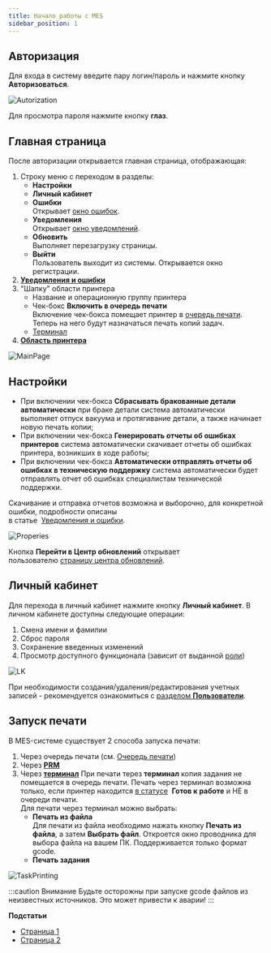 ```yaml
---
title: Начало работы с MES
sidebar_position: 1
---
```


## Авторизация 

Для входа в систему введите пару логин/пароль и нажмите кнопку **Авторизоваться**.

![Autorization](./img/Autorization.png)

Для просмотра пароля нажмите кнопку **глаз**.

## Главная страница 

После авторизации открывается главная страница, отображающая:

1. Строку меню c переходом в разделы:
   - **Настройки**
   - **Личный кабинет**
   - **Ошибки**\
      Открывает [окно ошибок](https://yt.omegafuture.ru/articles/RedFabMES-A-796/%D0%A3%D0%B2%D0%B5%D0%B4%D0%BE%D0%BC%D0%BB%D0%B5%D0%BD%D0%B8%D1%8F-%D0%B8-%D0%BE%D1%88%D0%B8%D0%B1%D0%BA%D0%B8).
   -  **Уведомления**\
      Открывает [окно уведомлений](https://yt.omegafuture.ru/articles/RedFabMES-A-796/%D0%A3%D0%B2%D0%B5%D0%B4%D0%BE%D0%BC%D0%BB%D0%B5%D0%BD%D0%B8%D1%8F-%D0%B8-%D0%BE%D1%88%D0%B8%D0%B1%D0%BA%D0%B8).
   -  **Обновить**\
      Выполняет перезагрузку страницы.
   -  **Выйти**\
      Пользователь выходит из системы. Открывается окно регистрации.
2. [**Уведомления и ошибки**](https://yt.omegafuture.ru/articles/RedFabMES-A-796/%D0%A3%D0%B2%D0%B5%D0%B4%D0%BE%D0%BC%D0%BB%D0%B5%D0%BD%D0%B8%D1%8F-%D0%B8-%D0%BE%D1%88%D0%B8%D0%B1%D0%BA%D0%B8)
3. "Шапку" области принтера
   -  Название и операционную группу принтера
   -  Чек-бокс **Включить в очередь печати**\
      Включение чек-бокса помещает принтер в [очередь печати](https://yt.omegafuture.ru/articles/RedFabMES-A-788/%D0%9E%D1%87%D0%B5%D1%80%D0%B5%D0%B4%D1%8C-%D0%BF%D0%B5%D1%87%D0%B0%D1%82%D0%B8). Теперь на него будут назначаться печать копий задач.
   -  [Терминал](https://yt.omegafuture.ru/articles/RedFabMES-A-775)
4. [**Область принтера**](https://yt.omegafuture.ru/articles?draft=132-13288)

![MainPage](./img/MainPage.png)

## Настройки

- При включении чек-бокса **Сбрасывать бракованные детали автоматически** при браке детали система 
автоматически выполняет отпуск вакуума и протягивание детали, а также начинает новую печать копии;
- При включении чек-бокса **Генерировать отчеты об ошибках принтеров** система автоматически скачивает 
отчеты об ошибках принтера, возникших в ходе работы;
- При включении чек-бокса **Автоматически отправлять отчеты об ошибках в техническую поддержку** система 
автоматически будет отправлять отчет об ошибках специалистам технической поддержки.

Скачивание и отправка отчетов возможна и выборочно, для конкретной ошибки, подробности описаны         
в статье 
[Уведомления и ошибки](https://yt.omegafuture.ru/articles/RedFabMES-A-796/%D0%A3%D0%B2%D0%B5%D0%B4%D0%BE%D0%BC%D0%BB%D0%B5%D0%BD%D0%B8%D1%8F-%D0%B8-%D0%BE%D1%88%D0%B8%D0%B1%D0%BA%D0%B8 "RedFabMES-A-796: Уведомления и ошибки").

![Properies](./img/Properies.png)

Кнопка **Перейти в Центр обновлений** открывает пользователю [страницу центра обновлений](https://yt.omegafuture.ru/articles/RedFabMES-A-797/%D0%A6%D0%B5%D0%BD%D1%82%D1%80-%D0%BE%D0%B1%D0%BD%D0%BE%D0%B2%D0%BB%D0%B5%D0%BD%D0%B8%D0%B9).

## Личный кабинет 

Для перехода в личный кабинет нажмите кнопку **Личный кабинет**. В личном кабинете доступны 
следующие операции:

1. Смена имени и фамилии
2. Сброс пароля
3. Сохранение введенных изменений
4. Просмотр доступного функционала (зависит от выданной [роли](https://yt.omegafuture.ru/articles/RedFabMES-A-774/%D0%A0%D0%BE%D0%BB%D0%B5%D0%B2%D0%B0%D1%8F-%D0%BC%D0%BE%D0%B4%D0%B5%D0%BB%D1%8C))

![LK](./img/LK.png)

При необходимости создания/удаления/редактирования учетных записей - рекомендуется ознакомиться 
с [разделом **Пользователи**](https://yt.omegafuture.ru/articles/RedFabMES-A-790/%D0%A0%D0%B0%D0%B1%D0%BE%D1%82%D0%B0-%D1%81%D0%BE-%D1%81%D0%BF%D1%80%D0%B0%D0%B2%D0%BE%D1%87%D0%BD%D0%B8%D0%BA%D0%B0%D0%BC%D0%B8#%D0%BF%D0%BE%D0%BB%D1%8C%D0%B7%D0%BE%D0%B2%D0%B0%D1%82%D0%B5%D0%BB%D0%B8).

## Запуск печати 

В MES-системе существует 2 способа запуска печати:

1. Через очередь печати (см. [Очередь печати](https://yt.omegafuture.ru/articles/RedFabMES-A-780/%D0%96%D0%B8%D0%B7%D0%BD%D0%B5%D0%BD%D0%BD%D1%8B%D0%B9-%D1%86%D0%B8%D0%BA%D0%BB-%D0%B8-%D1%81%D0%BE%D0%B7%D0%B4%D0%B0%D0%BD%D0%B8%D0%B5-%D0%BF%D1%80%D0%BE%D0%B5%D0%BA%D1%82%D0%B0 "RedFabMES-A-780: Жизненный цикл и создание проекта"))
2. Через [**PRM**](https://yt.omegafuture.ru/articles/RedFabMES-A-793/PRM)
3. Через [**терминал**](https://yt.omegafuture.ru/articles/RedFabMES-A-775/%D0%A0%D0%B0%D0%B1%D0%BE%D1%82%D0%B0-%D1%81-%D1%82%D0%B5%D1%80%D0%BC%D0%B8%D0%BD%D0%B0%D0%BB%D0%BE%D0%BC)
   При печати терез **терминал** копия задания не помещается в очередь печати. Печать через терминал возможна 
   только, если принтер находится [в статусе](https://yt.omegafuture.ru/articles/RedFabMES-A-779/%D0%9E%D0%B1%D0%BB%D0%B0%D1%81%D1%82%D1%8C-%D0%BF%D1%80%D0%B8%D0%BD%D1%82%D0%B5%D1%80%D0%B0#%D1%81%D1%82%D0%B0%D1%82%D1%83%D1%81%D1%8B-%D0%BF%D1%80%D0%B8%D0%BD%D1%82%D0%B5%D1%80%D0%BE%D0%B2) 
   **Готов к работе** и НЕ в очереди печати.\
   Для печати через терминал можно выбрать:
   -  **Печать из файла**\
      Для печати из файла необходимо нажать кнопку **Печать из файла**, а затем **Выбрать файл**. 
      Откроется окно проводника для выбора файла на вашем ПК. Поддерживается только формат gcode.
   -  **Печать задания**

![TaskPrinting](./img/TaskPrinting.png)

:::caution Внимание
      Будьте осторожны при запуске gcode файлов из неизвестных источников.
      Это может привести к аварии!
:::

**Подстатьи**
- [Страница 1](./page1.md)
- [Страница 2](./page2.md)